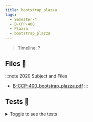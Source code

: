 ```yaml
---
title: bootstrap_plazza
tags:
  - Semester-4
  - B-CPP-400
  - Plazza
  - bootstrap_plazza
---
```

> Timeline: ?


## Files 📂

:::note 2020 Subject and Files
- [B-CCP-400_bootstrap_plazza.pdf](https://github.com/Studio-17/Epitech-Subjects/raw/main/Semester-4/B-CPP-400/Plazza/bootstrap_plazza/B-CCP-400_bootstrap_plazza.pdf)
:::

## Tests 🤖
<details>
  <summary>Toggle to see the tests</summary>
  <div>
Yo
  </div>
</details>

